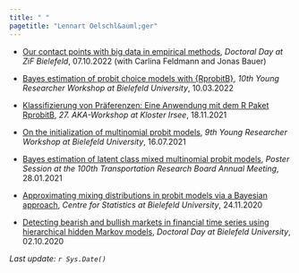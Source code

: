 ```yaml
---
title: " "
pagetitle: "Lennart Oelschl&auml;ger"
---
```


- [Our contact points with big data in empirical methods](files/slides/doctoral_day_07_10_2022.pdf), *Doctoral Day at ZiF Bielefeld*, 07.10.2022 (with Carlina Feldmann and Jonas Bauer)

- [Bayes estimation of probit choice models with {RprobitB}](files/slides/yrw_11_03_2022/slides.html), *10th Young Researcher Workshop at Bielefeld University*, 10.03.2022

- [Klassifizierung von Pr&auml;ferenzen: Eine Anwendung mit dem R Paket RprobitB](files/slides/aka_18_11_2021.pdf), *27. AKA-Workshop at Kloster Irsee*, 18.11.2021

- [On the initialization of multinomial probit models](files/slides/yrw_16_07_2021.pdf), *9th Young Researcher Workshop at Bielefeld University*, 16.07.2021

- [Bayes estimation of latent class mixed multinomial probit models](files/slides/trb_28_01_2021.pdf), *Poster Session at the 100th Transportation Research Board Annual Meeting*, 28.01.2021

- [Approximating mixing distributions in probit models via a Bayesian approach](files/slides/zest_24_11_2020.pdf), *Centre for Statistics at Bielefeld University*, 24.11.2020

- [Detecting bearish and bullish markets in financial time series using hierarchical hidden Markov models](files/slides/doctoral_day_02_10_2020.pdf), *Doctoral Day at Bielefeld University*, 02.10.2020

*Last update: `r Sys.Date()`*

